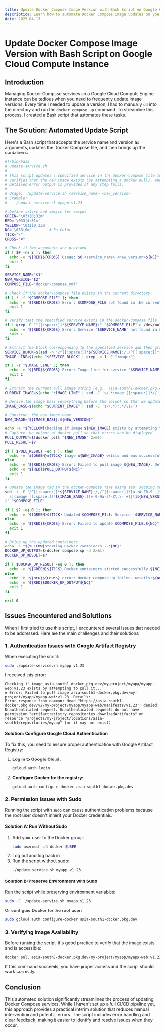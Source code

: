```yaml
---
title: Update Docker Compose Image Version with Bash Script on Google Cloud Compute Instance
description: Learn how to automate Docker Compose image updates on your Google Cloud Compute Engine using a Bash script. This guide addresses issues with unauthenticated image pulls and provides troubleshooting tips.
date: 2025-04-13
---
```


# Update Docker Compose Image Version with Bash Script on Google Cloud Compute Instance

## Introduction

Managing Docker Compose services on a Google Cloud Compute Engine instance can be tedious when you need to frequently update image versions. Every time I needed to update a version, I had to manually `cd` into the directory and run the `docker compose up` command. To streamline this process, I created a Bash script that automates these tasks.

## The Solution: Automated Update Script

Here's a Bash script that accepts the service name and version as arguments, updates the Docker Compose file, and then brings up the containers:

```bash
#!/bin/bash
# update-service.sh
#
# This script updates a specified service in the docker-compose file to a new image version,
# verifies that the new image exists (by attempting a docker pull), and then brings up the containers in detached mode.
# Detailed error output is provided if any step fails.
#
# Usage: ./update-service.sh <service_name> <new_version>
# Example:
#   ./update-service.sh myapp v1.23

# Define colors and emojis for output
GREEN='\033[0;32m'
RED='\033[0;31m'
YELLOW='\033[0;33m'
NC='\033[0m'        # No Color
TICK="✔"
CROSS="✖"

# Check if two arguments are provided
if [ $# -ne 2 ]; then
  echo -e "${RED}${CROSS} Usage: $0 <service_name> <new_version>${NC}"
  exit 1
fi

SERVICE_NAME="$1"
NEW_VERSION="$2"
COMPOSE_FILE="docker-compose.yml"

# Check if the docker-compose file exists in the current directory
if [ ! -f "$COMPOSE_FILE" ]; then
  echo -e "${RED}${CROSS} Error: $COMPOSE_FILE not found in the current directory.${NC}"
  exit 1
fi

# Verify that the specified service exists in the docker-compose file
if ! grep -E "^[[:space:]]*${SERVICE_NAME}:" "$COMPOSE_FILE" > /dev/null; then
  echo -e "${RED}${CROSS} Error: Service '$SERVICE_NAME' not found in $COMPOSE_FILE.${NC}"
  exit 1
fi

# Extract the block corresponding to the specified service and then grab the first image line
SERVICE_BLOCK=$(sed -n "/^[[:space:]]*${SERVICE_NAME}:/,/^[[:space:]]*[a-zA-Z0-9_-]+:/p" "$COMPOSE_FILE")
IMAGE_LINE=$(echo "$SERVICE_BLOCK" | grep -m 1 -E "image:")

if [ -z "$IMAGE_LINE" ]; then
  echo -e "${RED}${CROSS} Error: Image line for service '$SERVICE_NAME' not found in $COMPOSE_FILE.${NC}"
  exit 1
fi

# Extract the current full image string (e.g., asia-south1-docker.pkg.dev/my-project/myapp/myapp-web:v1.24.1-rc)
CURRENT_IMAGE=$(echo "$IMAGE_LINE" | sed -E 's/.*image:[[:space:]]*//')

# Derive the image base (everything before the colon) so that we update only the tag
IMAGE_BASE=$(echo "$CURRENT_IMAGE" | sed -E 's/(.*):.*/\1/')

# Construct the new image name
NEW_IMAGE="${IMAGE_BASE}:${NEW_VERSION}"

echo -e "${YELLOW}Checking if image ${NEW_IMAGE} exists by attempting to pull it...${NC}"
# Capture the output of docker pull so that errors can be displayed
PULL_OUTPUT=$(docker pull "$NEW_IMAGE" 2>&1)
PULL_RESULT=$?

if [ $PULL_RESULT -eq 0 ]; then
  echo -e "${GREEN}${TICK} Image ${NEW_IMAGE} exists and was successfully pulled (or is already available).${NC}"
else
  echo -e "${RED}${CROSS} Error: Failed to pull image ${NEW_IMAGE}. Details:${NC}"
  echo -e "${RED}$PULL_OUTPUT${NC}"
  exit 1
fi

# Update the image tag in the docker-compose file using sed (scoping the change to the service block)
sed -i -E "/^[[:space:]]*${SERVICE_NAME}:/,/^[[:space:]]*[a-zA-Z0-9_-]+:/ {
  s|(image:[[:space:]]*${IMAGE_BASE}:)(v[0-9a-zA-Z\.\-]+)|\1${NEW_VERSION}|
}" "$COMPOSE_FILE"

if [ $? -eq 0 ]; then
  echo -e "${GREEN}${TICK} Updated $COMPOSE_FILE: Service '$SERVICE_NAME' now uses version ${NEW_VERSION}.${NC}"
else
  echo -e "${RED}${CROSS} Error: Failed to update $COMPOSE_FILE.${NC}"
  exit 1
fi

# Bring up the updated containers
echo -e "${YELLOW}Starting Docker containers...${NC}"
DOCKER_UP_OUTPUT=$(docker compose up -d 2>&1)
DOCKER_UP_RESULT=$?

if [ $DOCKER_UP_RESULT -eq 0 ]; then
  echo -e "${GREEN}${TICK} Docker containers started successfully.${NC}"
else
  echo -e "${RED}${CROSS} Error: docker compose up failed. Details:${NC}"
  echo -e "${RED}$DOCKER_UP_OUTPUT${NC}"
  exit 1
fi

exit 0
```

## Issues Encountered and Solutions

When I first tried to use this script, I encountered several issues that needed to be addressed. Here are the main challenges and their solutions:

### 1. Authentication Issues with Google Artifact Registry

When executing the script:

```bash
sudo ./update-service.sh myapp v1.23
```

I received this error:

```
Checking if image asia-south1-docker.pkg.dev/my-project/myapp/myapp-web:v1.23 exists by attempting to pull it...
✖ Error: Failed to pull image asia-south1-docker.pkg.dev/my-project/myapp/myapp-web:v1.23. Details:
Error response from daemon: Head "https://asia-south1-docker.pkg.dev/v2/my-project/myapp/myapp-web/manifests/v1.23": denied: Unauthenticated request. Unauthenticated requests do not have permission "artifactregistry.repositories.downloadArtifacts" on resource "projects/my-project/locations/asia-south1/repositories/myapp" (or it may not exist)
```

#### Solution: Configure Google Cloud Authentication

To fix this, you need to ensure proper authentication with Google Artifact Registry:

1. **Log in to Google Cloud:**
   ```bash
   gcloud auth login
   ```

2. **Configure Docker for the registry:**
   ```bash
   gcloud auth configure-docker asia-south1-docker.pkg.dev
   ```

### 2. Permission Issues with Sudo

Running the script with `sudo` can cause authentication problems because the root user doesn't inherit your Docker credentials.

#### Solution A: Run Without Sudo
1. Add your user to the Docker group:
   ```bash
   sudo usermod -aG docker $USER
   ```
2. Log out and log back in
3. Run the script without sudo:
   ```bash
   ./update-service.sh myapp v1.23
   ```

#### Solution B: Preserve Environment with Sudo
Run the script while preserving environment variables:
```bash
sudo -E ./update-service.sh myapp v1.23
```
Or configure Docker for the root user:
```bash
sudo gcloud auth configure-docker asia-south1-docker.pkg.dev
```

### 3. Verifying Image Availability

Before running the script, it's good practice to verify that the image exists and is accessible:

```bash
docker pull asia-south1-docker.pkg.dev/my-project/myapp/myapp-web:v1.23
```

If this command succeeds, you have proper access and the script should work correctly.

## Conclusion

This automated solution significantly streamlines the process of updating Docker Compose services. While I haven't set up a full CI/CD pipeline yet, this approach provides a practical interim solution that reduces manual intervention and potential errors. The script includes error handling and clear feedback, making it easier to identify and resolve issues when they occur.
